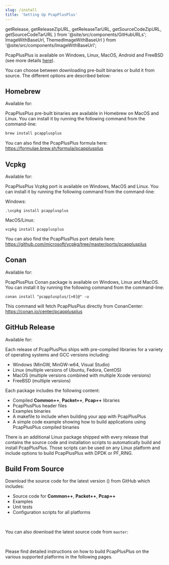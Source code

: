 ```yaml
---
slug: /install
title: 'Setting Up PcapPlusPlus'
---
```


  getRelease,
  getReleaseZipURL,
  getReleaseTarURL,
  getSourceCodeZipURL,
  getSourceCodeTarURL
} from '@site/src/components/GitHubURLs';
  ImageWithBaseUrl,
  ThemedImageWithBaseUrl
} from '@site/src/components/ImageWithBaseUrl';

PcapPlusPlus is available on <ImageWithBaseUrl src="/img/os-logos/logo-windows.png" width="24" title="Windows"/> Windows, <ImageWithBaseUrl src="/img/os-logos/logo-linux.png" width="24" title="Linux"/> Linux, <ThemedImageWithBaseUrl srcLight="/img/os-logos/logo-apple.png" srcDark="/img/os-logos/logo-apple-dark.png" width="24" title="MacOS"/> MacOS, <ImageWithBaseUrl src="/img/os-logos/logo-android.png" width="24" title="Android"/> Android and <ImageWithBaseUrl src="/img/os-logos/logo-freebsd.png" width="24" title="FreeBSD"/> FreeBSD (see more details [here](./platforms)).

<p>
  <ReleaseButtonLink />
</p>

You can choose between downloading pre-built binaries or build it from source. The different options are described below:

<TOCInline toc={toc} maxHeadingLevel={2} />

## Homebrew

Available for: <ThemedImageWithBaseUrl srcLight="/img/os-logos/logo-apple.png" srcDark="/img/os-logos/logo-apple-dark.png" width="24" title="MacOS"/> <ImageWithBaseUrl src="/img/os-logos/logo-linux.png" alt="drawing" width="24" title="Linux"/>

PcapPlusPlus pre-built binaries are available in Homebrew on MacOS and Linux. You can install it by running the following command from the command-line:

```bash
brew install pcapplusplus
```

You can also find the PcapPlusPlus formula here: <https://formulae.brew.sh/formula/pcapplusplus>

## Vcpkg

Available for: <ImageWithBaseUrl src="/img/os-logos/logo-windows.png" alt="drawing" width="24" title="Windows"/> <ImageWithBaseUrl src="/img/os-logos/logo-linux.png" alt="drawing" width="24" title="Linux"/> <ThemedImageWithBaseUrl srcLight="/img/os-logos/logo-apple.png" srcDark="/img/os-logos/logo-apple-dark.png" width="24" title="MacOS"/>

PcapPlusPlus Vcpkg port is available on Windows, MacOS and Linux. You can install it by running the following command from the command-line:

Windows:

```text
.\vcpkg install pcapplusplus
```

MacOS/Linux:

```text
vcpkg install pcapplusplus
```

You can also find the PcapPlusPlus port details here: <https://github.com/microsoft/vcpkg/tree/master/ports/pcapplusplus>

## Conan

Available for: <ImageWithBaseUrl src="/img/os-logos/logo-windows.png" alt="drawing" width="24" title="Windows"/> <ImageWithBaseUrl src="/img/os-logos/logo-linux.png" alt="drawing" width="24" title="Linux"/> <ThemedImageWithBaseUrl srcLight="/img/os-logos/logo-apple.png" srcDark="/img/os-logos/logo-apple-dark.png" width="24" title="MacOS"/>

PcapPlusPlus Conan package is available on Windows, Linux and MacOS. You can install it by running the following command from the command-line:

```text
conan install "pcapplusplus/[>0]@" -u
```

This command will fetch PcapPlusPlus directly from ConanCenter: <https://conan.io/center/pcapplusplus>

## GitHub Release

Available for: <ImageWithBaseUrl src="/img/os-logos/logo-windows.png" alt="drawing" width="24" title="Windows"/> <ImageWithBaseUrl src="/img/os-logos/logo-linux.png" alt="drawing" width="24" title="Linux"/> <ThemedImageWithBaseUrl srcLight="/img/os-logos/logo-apple.png" srcDark="/img/os-logos/logo-apple-dark.png" width="24" title="MacOS"/> <ImageWithBaseUrl src="/img/os-logos/logo-freebsd.png" alt="drawing" width="24" title="FreeBSD"/> <ImageWithBaseUrl src="/img/os-logos/logo-android.png" alt="drawing" width="24" title="Android"/>

<p>
  <ReleaseButtonLink />
</p>

Each release of PcapPlusPlus ships with pre-compiled libraries for a variety of operating systems and GCC versions including:

- Windows (MinGW, MinGW-w64, Visual Studio)
- Linux (multiple versions of Ubuntu, Fedora, CentOS)
- MacOS (multiple versions combined with multiple Xcode versions)
- FreeBSD (multiple versions)

Each package includes the following content:

- Compiled **Common++**, **Packet++**, **Pcap++** libraries
- PcapPlusPlus header files
- Examples binaries
- A makefile to include when building your app with PcapPlusPlus
- A simple code example showing how to build applications using PcapPlusPlus compiled binaries

There is an additional Linux package shipped with every release that contains the source code and installation scripts to automatically build and install PcapPlusPlus. Those scripts can be used on any Linux platform and include options to build PcapPlusPlus with DPDK or PF_RING.

## Build From Source

Download the source code for the latest version (**<ConstVal value={getRelease()}/>**) from GitHub which includes:

- Source code for **Common++**, **Packet++**, **Pcap++**
- Examples
- Unit tests
- Configuration scripts for all platforms

<p>
  <ButtonLink
    text={'Download ' + getRelease() + ' zip format'}
    link={getReleaseZipURL()}
  />
  &nbsp;
  <ButtonLink
    text={'Download ' + getRelease() + ' tar.gz format'}
    link={getReleaseTarURL()}
  />
</p>

You can also download the latest source code from `master`:

<p>
  <ButtonLink
    text={'Download master zip format'}
    link={getSourceCodeZipURL()}
  />
  &nbsp;
  <ButtonLink
    text={'Download master tar.gz format'}
    link={getSourceCodeTarURL()}
  />
</p>

Please find detailed instructions on how to build PcapPlusPlus on the various supported platforms in the following pages.
